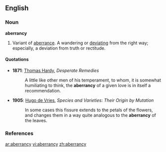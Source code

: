 ==English==

===Noun===
'''aberrancy'''

# Variant of [[aberrance]]. A wandering or [[deviate|deviating]] from the right way; especially, a deviation from truth or rectitude.

====Quotations====
*'''1871''': [[w:Thomas Hardy|Thomas Hardy]], ''Desperate Remedies''
*:A little like other men of his temperament, to whom, it is somewhat humiliating to think, the '''aberrancy''' of a given love is in itself a recommendation.
*'''1905''': [[w:Hugo de Vries|Hugo de Vries]], ''Species and Varieties: Their Origin by Mutation''
*:In some cases this fissure extends to the petals of the flowers, and changes them in a way quite analogous to the '''aberrancy''' of the leaves.

===References===
{{R:Century 1911}}

[[ar:aberrancy]]
[[vi:aberrancy]]
[[zh:aberrancy]]